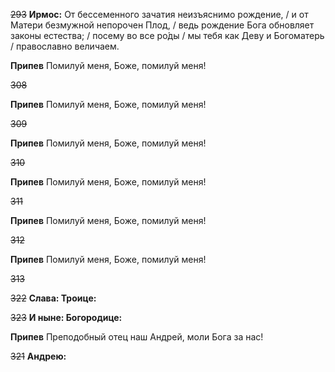 ~~293~~ **Ирмос:** От бессеменного зачатия неизъяснимо рождение, / и от Матери безмужной непорочен Плод, / ведь рождение Бога обновляет законы естества; / посему во все ро́ды / мы тебя как Деву и Богоматерь / православно величаем.

**Припев** Помилуй меня, Боже, помилуй меня!

~~308~~

**Припев** Помилуй меня, Боже, помилуй меня!

~~309~~

**Припев** Помилуй меня, Боже, помилуй меня!

~~310~~

**Припев** Помилуй меня, Боже, помилуй меня!

~~311~~

**Припев** Помилуй меня, Боже, помилуй меня!

~~312~~

**Припев** Помилуй меня, Боже, помилуй меня!

~~313~~

~~322~~ **Слава: Троице:**

~~323~~ **И ныне: Богородице:**

**Припев** Преподобный отец наш Андрей, моли Бога за нас!

~~321~~ **Андрею:**
